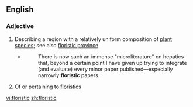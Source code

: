 ==English==

===Adjective===
{{en-adj|-}}

# Describing a region with a relatively uniform composition of [[plant]] [[species]]; see also [[floristic province]]
#* {{RQ:Schuster Hepaticae V|viii}}
#*: There is now such an immense "microliterature" on hepatics that, beyond a certain point I have given up trying to integrate (and evaluate) every minor paper published—especially narrowly '''floristic''' papers.
# Of or pertaining to [[floristics]]

[[vi:floristic]]
[[zh:floristic]]